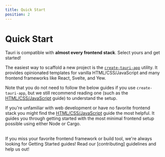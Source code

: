 ```yaml
---
title: Quick Start
position: 2
---
```



# Quick Start

Tauri is compatible with **almost every frontend stack**. Select yours and get started!

<Callout kind="tip" title="create-tauri-app">

The easiest way to scaffold a new project is the [`create-tauri-app`] utility. It provides opinionated templates for vanilla HTML/CSS/JavaScript and many frontend frameworks like React, Svelte, and Yew.

<CTACommands />

Note that you do not need to follow the below guides if you use `create-tauri-app`, but we still recommend reading one (such as the [HTML/CSS/JavaScript] guide) to understand the setup.

</Callout>

If you're unfamiliar with web development or have no favorite frontend stack you might find the [HTML/CSS/JavaScript] guide the most helpful. It guides you through getting started with the most minimal frontend setup possible using either Node or Cargo.

<TableOfContents path="docs/1/getting-started/setup" />

<br />

<Callout kind="info" title="Missing your favorite framework?">
  If you miss your favorite frontend framework or build tool, we're always
  looking for Getting Started guides! Read our [contributing] guidelines and
  help us out!
</Callout>

[html/css/javascript]: ./html-css-js.mdx
[contributing]: https://github.com/tauri-apps/tauri/blob/dev/.github/CONTRIBUTING.md
[`create-tauri-app`]: https://github.com/tauri-apps/create-tauri-app
